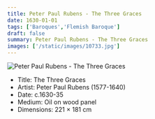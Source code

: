 ```yaml
---
title: Peter Paul Rubens - The Three Graces
date: 1630-01-01
tags: ['Baroques','Flemish Baroque']
draft: false
summary: Peter Paul Rubens - The Three Graces
images: ['/static/images/10733.jpg']
---
```


![Peter Paul Rubens - The Three Graces](/static/images/10733.jpg)

* Title: The Three Graces
* Artist: Peter Paul Rubens (1577-1640)
* Date: c.1630-35
* Medium: Oil on wood panel
* Dimensions: 221 × 181 cm


